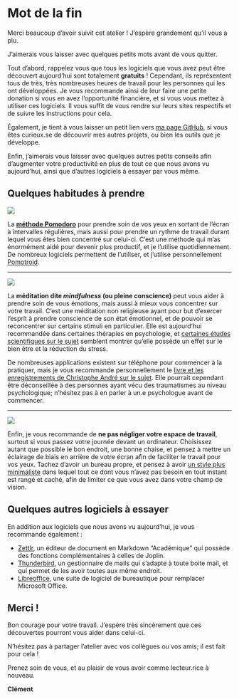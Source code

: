 # Mot de la fin

Merci beaucoup d'avoir suivit cet atelier ! J'espère grandement qu'il vous a plu.

J'aimerais vous laisser avec quelques petits mots avant de vous quitter.

Tout d'abord, rappelez vous que tous les logiciels que vous avez peut être découvert aujourd'hui sont totalement **gratuits** ! Cependant, ils représentent tous de très, très nombreuses heures de travail pour les personnes qui les ont développées. Je vous recommande ainsi de leur faire une petite donation si vous en avez l'opportunité financière, et si vous vous mettez à utiliser ces logiciels. Il vous suffit de vous rendre sur leurs sites respectifs et de suivre les instructions pour cela.

Également, je tient à vous laisser un petit lien vers [ma page GitHub](https://github.com/Klemet), si vous êtes curieux.se de découvrir mes autres projets, ou bien les outils que je développe.

Enfin, j'aimerais vous laisser avec quelques autres petits conseils afin d'augmenter votre productivité en plus de tout ce que nous avons vu aujourd'hui, ainsi que d'autres logiciels à essayer par vous même.

## Quelques habitudes à prendre

![](./imgs/timer.jpg)

La [**méthode Pomodoro**](https://fr.wikipedia.org/wiki/Technique_Pomodoro) pour prendre soin de vos yeux en sortant de l'écran à intervalles régulières, mais aussi pour prendre un rythme de travail durant lequel vous êtes bien concentré sur celui-ci. C'est une méthode qui m'as énormément aidé pour devenir plus productif, et je l'utilise quotidiennement. De nombreux logiciels permettent de l'utiliser, et j'utilise personnellement [Pomotroid](https://splode.github.io/pomotroid/).

* * *

![](./imgs/meditation.jpg)

La **méditation dite *mindfulness* (ou pleine conscience)** peut vous aider à prendre soin de vous émotions, mais aussi à mieux vous concentrer sur votre travail. C'est une méditation non religieuse ayant pour but d'exercer l'esprit à prendre conscience de son état émotionnel, et de pouvoir se reconcentrer sur certains stimuli en particulier. Elle est aujourd'hui recommandée dans certaines thérapies en psychologie, et [certaines études scientifiques sur le sujet](https://www.sciencedirect.com/science/article/abs/pii/S0022399903005737) semblent montrer qu'elle possède un effet sur le bien être et la réduction du stress.

De nombreuses applications existent sur téléphone pour commencer à la pratiquer, mais je vous recommande personnellement le [livre et les enregistrements de Christophe André sur le sujet](https://www.christopheandre.com/projects/mediter-jour-apres-jour/). Elle pourrait cependant être déconseillée à des personnes ayant vécu des traumatismes au niveau psychologique; n'hésitez pas à en parler à un.e psychologue avant de commencer.

* * *

![](./imgs/minimalist_desk.jpg)

Enfin, je vous recommande de **ne pas négliger votre espace de travail**, surtout si vous passez votre journée devant un ordinateur. Choisissez autant que possible le bon endroit, une bonne chaise, et pensez à mettre un éclairage de biais en arrière de votre écran afin de faciliter le travail pour vos yeux. Tachez d'avoir un bureau propre, et pensez à avoir [un style plus minimaliste](https://preview.redd.it/rofotad6dty51.jpg?width=960&crop=smart&auto=webp&s=ce63e121f680007bb702b012fcfea11cc287cefb) dans lequel tout ce dont vous n'avez pas besoin en tout instant est rangé et caché, afin de limiter ce que vous avez dans votre champ de vision.

## Quelques autres logiciels à essayer

En addition aux logiciels que nous avons vu aujourd'hui, je vous recommande également :

- [Zettlr](https://www.zettlr.com/), un éditeur de document en Markdown "Académique" qui possède des fonctions complémentaires à celles de Joplin.
- [Thunderbird](https://www.thunderbird.net), un gestionnaire de mails qui s'adapte à toute boite mail, et qui permet de les avoir toutes aux même endroit.
- [Libreoffice](https://www.libreoffice.org/), une suite de logiciel de bureautique pour remplacer Microsoft Office.

## Merci !

Bon courage pour votre travail. J'espère très sincèrement que ces découvertes pourront vous aider dans celui-ci.

N'hésitez pas à partager l'atelier avec vos collègues ou vos amis; il est fait pour cela !

Prenez soin de vous, et au plaisir de vous avoir comme lecteur.rice à nouveau.

**Clément**
